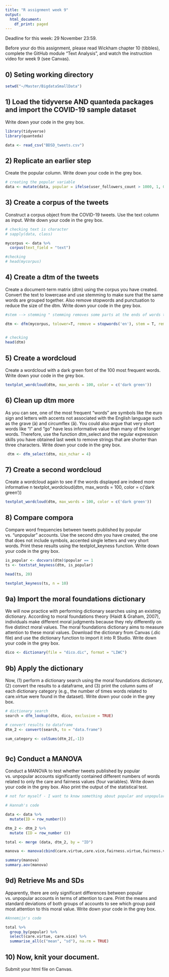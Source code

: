 ---
title: "R assignment week 9"
output:
  html_document:
    df_print: paged
---

Deadline for this week: 29 November 23:59. 

Before your do this assignment, please read Wickham chapter 10 (tibbles), complete the GitHub module "Text Analysis", and watch the instruction video for week 9 (see Canvas).

## 0) Seting working directory 

```{r}
setwd("~/Master/BigdataSmallData")
```


## 1) Load the tidyverse AND quanteda packages and import the COVID-19 sample dataset
Write down your code in the grey box.
```{r, message = FALSE}
library(tidyverse)
library(quanteda)
```

```{r, message = FALSE}
data <- read_csv("BDSD_tweets.csv")

```

## 2) Replicate an earlier step
Create the popular column. Write down your code in the grey box.

```{r}

# creating the popular variable
data <- mutate(data, popular = ifelse(user_followers_count > 1000, 1, 0))

```

## 3) Create a corpus of the tweets
Construct a corpus object from the COVID-19 tweets. Use the text column as input. Write down your code in the grey box.

```{r}
# checking text is character
# sapply(data, class)

mycorpus <- data %>% 
  corpus(text_field = "text")

```

```{r}
#checking
# head(mycorpus)
```


## 4) Create a dtm of the tweets
Create a document-term matrix (dtm) using the corpus you have created. Convert the text to lowercase and use stemming to make sure that the same words are grouped together. Also remove stopwords and punctuation to reduce the size of the dtm. Write down your code in the grey box.

```{r}
#stem --> stemming " stemming removes some parts at the ends of words to ignore different forms of the same word, such as singular versus plural and different verb forms"

dtm <- dfm(mycorpus, tolower=T, remove = stopwords('en'), stem = T, remove_punct=T)
  

```

```{r}
# checking
head(dtm)
```


## 5) Create a wordcloud
Create a wordcloud with a dark green font of the 100 most frequent words. Write down your code in the grey box.

```{r}

textplot_wordcloud(dtm, max_words = 100, color = c('dark green'))

```

## 6) Clean up dtm more
As you can see, one of the most frequent "words" are symbols like the euro sign and letters with accents not associated with the English language such as the grave (à) and circumflex (â). You could also argue that very short words like "I" and "go" have less informative value than many of the longer words. Therefore, use the function dtm_select and the regular expression skills you have obtained last week to remove strings that are shorter than three characters. Write down your code in the grey box.

```{r}


 dtm <- dfm_select(dtm, min_nchar = 4)

```

## 7) Create a second wordcloud
Create a wordcloud again to see if the words displayed are indeed more informative n
textplot_wordcloud(dtm, max_words = 100, color = c('dark green'))

```{r}
textplot_wordcloud(dtm, max_words = 100, color = c('dark green'))
```


## 8) Compare compora
Compare word frequencies between tweets published by popular vs. "unpopular" accounts. Use the second dtm you have created, the one that does not include symbols, accented single letters and very short words. Print these results using the textplot_keyness function. Write down your code in the grey box.

```{r}

is_popular <- docvars(dtm)$popular == 1
ts <- textstat_keyness(dtm, is_popular)

head(ts, 20)

textplot_keyness(ts, n = 10)


```

## 9a) Import the moral foundations dictionary
We will now practice with performing dictionary searches using an existing dictionary. According to moral foundations theory (Haidt & Graham, 2007), individuals make different moral judgments because they rely differently on five distinct moral values. The moral foundations dictionary aims to measure attention to these moral values. Download the dictionary from Canvas (.dic file) and use the dictionary function to import it into R Studio. Write down your code in the grey box.

```{r}

dico <- dictionary(file = "dico.dic", format = "LIWC")

```

## 9b) Apply the dictionary
Now, (1) perform a dictionary search using the moral foundations dictionary, (2) convert the results to a dataframe, and (3) print the column sums of each dictionary category (e.g., the number of times words related to care.virtue were found in the dataset). Write down your code in the grey box.  

```{r}

# dictionary search 
search = dfm_lookup(dtm, dico, exclusive = TRUE)

# convert results to dataframe
dtm_2 <- convert(search, to = "data.frame")

sum_category <- colSums(dtm_2[,-1])



```

## 9c) Conduct a MANOVA
Conduct a MANOVA to test whether tweets published by popular vs. unpopular accounts significantly contained different numbers of words related to only the care and fairness values (four variables). Write down your code in the grey box. Also print the output of the statistical test.

```{r}

# not for myself - I want to know something about popular and unpopular variable therefore it is my outcome variable - defendant variable. Care ans fairness values are the independent variable. 

# Hannah's code

data <- data %>% 
  mutate(ID = row_number())

dtm_2 <- dtm_2 %>%
  mutate (ID = row_number ())

total <- merge (data, dtm_2, by = "ID")

manova <- manova(cbind(care.virtue,care.vice,fairness.virtue,fairness.vice) ~ popular, data = total)

summary(manova)
summary.aov(manova)


```

## 9d) Retrieve Ms and SDs
Apparently, there are only significant differences between popular vs. unpopular accounts in terms of attention to care. Print the means and standard deviations of both groups of accounts to see which group paid most attention to this moral value. Write down your code in the grey box.

```{r}
#Annemijn's code

total %>%
  group_by(popular) %>%
  select(care.virtue, care.vice) %>%
  summarise_all(c("mean", "sd"), na.rm = TRUE)

```

## 10) Now, knit your document. 
Submit your html file on Canvas.
